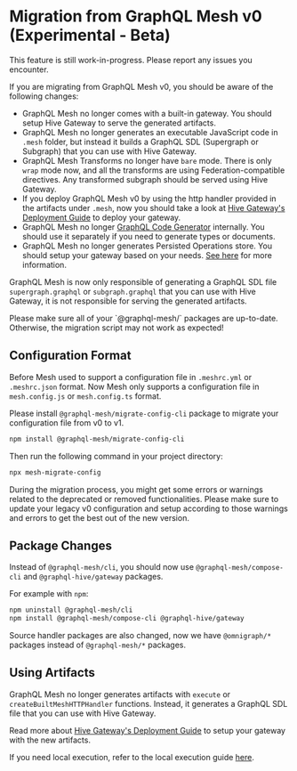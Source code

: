
# Migration from GraphQL Mesh v0 (Experimental - Beta)

<Callout>This feature is still work-in-progress. Please report any issues you encounter.</Callout>

If you are migrating from GraphQL Mesh v0, you should be aware of the following changes:

- GraphQL Mesh no longer comes with a built-in gateway. You should setup Hive Gateway to serve the
  generated artifacts.
- GraphQL Mesh no longer generates an executable JavaScript code in `.mesh` folder, but instead it
  builds a GraphQL SDL (Supergraph or Subgraph) that you can use with Hive Gateway.
- GraphQL Mesh Transforms no longer have `bare` mode. There is only `wrap` mode now, and all the
  transforms are using Federation-compatible directives. Any transformed subgraph should be served
  using Hive Gateway.
- If you deploy GraphQL Mesh v0 by using the http handler provided in the artifacts under `.mesh`,
  now you should take a look at
  [Hive Gateway's Deployment Guide](https://graphql-hive.com/docs/gateway/deployment) to deploy your
  gateway.
- GraphQL Mesh no longer [GraphQL Code Generator](https://graphql-codegen.com) internally. You
  should use it separately if you need to generate types or documents.
- GraphQL Mesh no longer generates Persisted Operations store. You should setup your gateway based
  on your needs. [See here](https://graphql-hive.com/docs/gateway/persisted-documents) for more
  information.

GraphQL Mesh is now only responsible of generating a GraphQL SDL file `supergraph.graphql` or
`subgraph.graphql` that you can use with Hive Gateway, it is not responsible for serving the
generated artifacts.

<Callout>
  Please make sure all of your `@graphql-mesh/` packages are up-to-date. Otherwise, the migration
  script may not work as expected!
</Callout>

## Configuration Format

Before Mesh used to support a configuration file in `.meshrc.yml` or `.meshrc.json` format. Now Mesh
only supports a configuration file in `mesh.config.js` or `mesh.config.ts` format.

Please install `@graphql-mesh/migrate-config-cli` package to migrate your configuration file from v0
to v1.

```sh npm2yarn
npm install @graphql-mesh/migrate-config-cli
```

Then run the following command in your project directory:

```sh
npx mesh-migrate-config
```

During the migration process, you might get some errors or warnings related to the deprecated or
removed functionalities. Please make sure to update your legacy v0 configuration and setup according
to those warnings and errors to get the best out of the new version.

## Package Changes

Instead of `@graphql-mesh/cli`, you should now use `@graphql-mesh/compose-cli` and
`@graphql-hive/gateway` packages.

For example with `npm`:

```bash
npm uninstall @graphql-mesh/cli
npm install @graphql-mesh/compose-cli @graphql-hive/gateway
```

Source handler packages are also changed, now we have `@omnigraph/*` packages instead of
`@graphql-mesh/*` packages.

## Using Artifacts

GraphQL Mesh no longer generates artifacts with `execute` or `createBuiltMeshHTTPHandler` functions.
Instead, it generates a GraphQL SDL file that you can use with Hive Gateway.

Read more about [Hive Gateway's Deployment Guide](https://graphql-hive.com/docs/gateway/deployment)
to setup your gateway with the new artifacts.

If you need local execution, refer to the local execution guide [here](/v1/local-execution).
